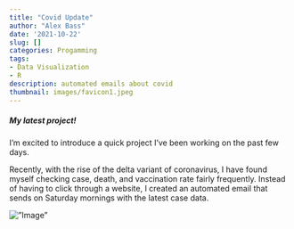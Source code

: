 ```yaml
---
title: "Covid Update"
author: "Alex Bass"
date: '2021-10-22'
slug: []
categories: Progamming
tags:
- Data Visualization
- R
description: automated emails about covid
thumbnail: images/favicon1.jpeg
---
```


##### My latest project!

I'm excited to introduce a quick project I've been working on the past few days.

Recently, with the rise of the delta variant of coronavirus, I have found myself checking case, death, and vaccination rate fairly frequently. Instead of having to click through a website, I created an automated email that sends on Saturday mornings with the latest case data.

<img src=”https://raw.githubusercontent.com/acbass49/covid_email_update/main/national_av.png” alt=”Image” height=”800px” width=”100%”>